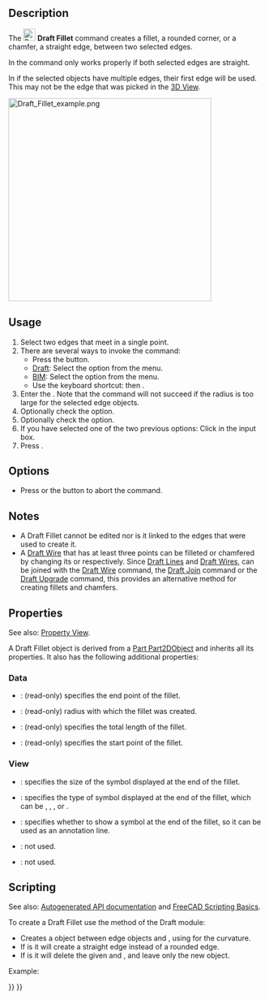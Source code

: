 <languages/>
<translate>

<!--T:1-->
{{Docnav
|[[Draft_Wire|Wire]]
|[[Draft_Arc|Arc]]
|[[Draft_Workbench|Draft]]
|IconL=Draft_Wire.svg
|IconR=Draft_Arc.svg
|IconC=Workbench_Draft.svg
}}

<!--T:2-->
{{GuiCommand
|Name=Draft Fillet
|MenuLocation=Drafting → Fillet<br>2D Drafting → Fillet
|Workbenches=[[Draft_Workbench|Draft]], [[BIM_Workbench|BIM]]
|Shortcut={{KEY|F}} {{KEY|I}}
|Version=0.19
|SeeAlso=[[Draft_Line|Draft Line]], [[Draft_Wire|Draft Wire]]
}}

==Description== <!--T:3-->

<!--T:4-->
The [[Image:Draft_Fillet.svg|24px]] '''Draft Fillet''' command creates a fillet, a rounded corner, or a chamfer, a straight edge, between two selected edges.

<!--T:35-->
In {{VersionMinus|0.21}} the command only works properly if both selected edges are straight.

<!--T:36-->
In {{VersionMinus|1.0}} if the selected objects have multiple edges, their first edge will be used. This may not be the edge that was picked in the [[3D_View|3D View]]. 

</translate>
[[Image:Draft_Fillet_example.png|400px]]
<translate>
<!--T:5-->
{{Caption|Several fillets and chamfers created between two edges}}

==Usage== <!--T:6-->

<!--T:7-->
# Select two edges that meet in a single point.
# There are several ways to invoke the command:
#* Press the {{Button|[[Image:Draft_Fillet.svg|16px]] [[Draft_Fillet|Fillet]]}} button.
#* [[Draft_Workbench|Draft]]: Select the {{MenuCommand|Drafting → [[Image:Draft_Fillet.svg|16px]] Fillet}} option from the menu.
#* [[BIM_Workbench|BIM]]: Select the {{MenuCommand|2D Drafting → [[Image:Draft_Fillet.svg|16px]] Fillet}} option from the menu.
#* Use the keyboard shortcut: {{KEY|F}} then {{KEY|I}}.
# Enter the {{MenuCommand|Fillet radius}}. Note that the command will not succeed if the radius is too large for the selected edge objects.
# Optionally check the {{MenuCommand|Delete original objects}} option.
# Optionally check the {{MenuCommand|Create chamfer}} option.
# If you have selected one of the two previous options: Click in the {{MenuCommand|Fillet radius}} input box.
# Press {{KEY|Enter}}.

==Options== <!--T:13-->

<!--T:14-->
* Press {{KEY|Esc}} or the {{Button|Close}} button to abort the command.

== Notes == <!--T:30-->

<!--T:8-->
* A Draft Fillet cannot be edited nor is it linked to the edges that were used to create it.
* A [[Draft_Wire|Draft Wire]] that has at least three points can be filleted or chamfered by changing its {{PropertyData|Fillet Radius}} or {{PropertyData|Chamfer Size}} respectively. Since [[Draft_Line|Draft Lines]] and [[Draft_Wire|Draft Wires]], can be joined with the [[Draft_Wire|Draft Wire]] command, the [[Draft_Join|Draft Join]] command or the [[Draft_Upgrade|Draft Upgrade]] command, this provides an alternative method for creating fillets and chamfers.

==Properties== <!--T:15-->

<!--T:31-->
See also: [[Property_View|Property View]].

<!--T:32-->
A Draft Fillet object is derived from a [[Part_Part2DObject|Part Part2DObject]] and inherits all its properties. It also has the following additional properties:

===Data=== <!--T:17-->

<!--T:33-->
{{TitleProperty|Draft}}

<!--T:18-->
* {{PropertyData|End|VectorDistance}}: (read-only) specifies the end point of the fillet.
* {{PropertyData|Fillet Radius|Length}}: (read-only) radius with which the fillet was created.
* {{PropertyData|Length|Length}}: (read-only) specifies the total length of the fillet.
* {{PropertyData|Start|VectorDistance}}: (read-only) specifies the start point of the fillet.

===View=== <!--T:19-->

<!--T:34-->
{{TitleProperty|Draft}}

<!--T:20-->
* {{PropertyView|Arrow Size|Length}}: specifies the size of the symbol displayed at the end of the fillet.
* {{PropertyView|Arrow Type|Enumeration}}: specifies the type of symbol displayed at the end of the fillet, which can be {{value|Dot}}, {{value|Circle}}, {{value|Arrow}}, {{value|Tick}} or {{value|Tick-2}}.
* {{PropertyView|End Arrow|Bool}}: specifies whether to show a symbol at the end of the fillet, so it can be used as an annotation line.
* {{PropertyView|Pattern|Enumeration}}: not used.
* {{PropertyView|Pattern Size|Float}}: not used.

==Scripting== <!--T:21-->

<!--T:28-->
See also: [https://freecad.github.io/SourceDoc/ Autogenerated API documentation] and [[FreeCAD Scripting Basics|FreeCAD Scripting Basics]].

<!--T:22-->
To create a Draft Fillet use the {{incode|make_fillet}} method of the Draft module:

</translate>
{{Code|code=
fillet = make_fillet([edge1, edge2], radius=100, chamfer=False, delete=False)
}}
<translate>

<!--T:23-->
* Creates a {{incode|Fillet}} object between edge objects {{incode|edge1}} and {{incode|edge2}}, using {{incode|radius}} for the curvature.
* If {{incode|chamfer}} is {{incode|True}} it will create a straight edge instead of a rounded edge.
* If {{incode|delete}} is {{incode|True}} it will delete the given {{incode|edge1}} and {{incode|edge2}}, and leave only the new object.

<!--T:24-->
Example:

</translate>
{{Code|code=
import FreeCAD as App
import Draft

doc = App.newDocument()

p1 = App.Vector(0, 0, 0)
p2 = App.Vector(1000, 1000, 0)
p3 = App.Vector(2000, 0, 0)

edge1 = Draft.make_line(p1, p2)
edge2 = Draft.make_line(p2, p3)

doc.recompute()

fillet = Draft.make_fillet([edge1, edge2], radius=500)

doc.recompute()
}}
<translate>


<!--T:25-->
{{Docnav
|[[Draft_Wire|Wire]]
|[[Draft_Arc|Arc]]
|[[Draft_Workbench|Draft]]
|IconL=Draft_Wire.svg
|IconR=Draft_Arc.svg
|IconC=Workbench_Draft.svg
}}

</translate>
{{Draft Tools navi{{#translation:}}}}
{{Userdocnavi{{#translation:}}}}